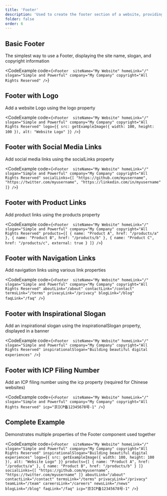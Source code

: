 ```yaml
---
title: 'Footer'
description: 'Used to create the footer section of a website, providing copyright information, navigation links, and social media links'
folder: false
order: 6
---
```



## Basic Footer

The simplest way to use a Footer, displaying the site name, slogan, and copyright information

<CodeExample
  code={`<Footer 
  siteName="My Website"
  homeLink="/"
  slogan="Simple and Powerful"
  company="My Company"
  copyright="All Rights Reserved"
/>`}
>
  <Footer 
    siteName="My Website"
    homeLink="/"
    slogan="Simple and Powerful"
    company="My Company"
    copyright="All Rights Reserved"
  />
</CodeExample>

## Footer with Logo

Add a website Logo using the logo property

<CodeExample
  code={`<Footer 
  siteName="My Website"
  homeLink="/"
  slogan="Simple and Powerful"
  company="My Company"
  copyright="All Rights Reserved"
  logo={{ src: getExampleImage({ width: 100, height: 100 }), alt: "Website Logo" }}
/>`}
>
  <Footer 
    siteName="My Website"
    homeLink="/"
    slogan="Simple and Powerful"
    company="My Company"
    copyright="All Rights Reserved"
    logo={{ src: getExampleImage({ width: 100, height: 100 }), alt: "Website Logo" }}
  />
</CodeExample>

## Footer with Social Media Links

Add social media links using the socialLinks property

<CodeExample
  code={`<Footer 
  siteName="My Website"
  homeLink="/"
  slogan="Simple and Powerful"
  company="My Company"
  copyright="All Rights Reserved"
  socialLinks={[
    "https://github.com/myusername",
    "https://twitter.com/myusername",
    "https://linkedin.com/in/myusername"
  ]}
/>`}
>
  <Footer 
    siteName="My Website"
    homeLink="/"
    slogan="Simple and Powerful"
    company="My Company"
    copyright="All Rights Reserved"
    socialLinks={[
      "https://github.com/myusername",
      "https://twitter.com/myusername",
      "https://linkedin.com/in/myusername"
    ]}
  />
</CodeExample>

## Footer with Product Links

Add product links using the products property

<CodeExample
  code={`<Footer 
  siteName="My Website"
  homeLink="/"
  slogan="Simple and Powerful"
  company="My Company"
  copyright="All Rights Reserved"
  products={[
    { name: "Product A", href: "/products/a" },
    { name: "Product B", href: "/products/b" },
    { name: "Product C", href: "/products/c", external: true }
  ]}
/>`}
>
  <Footer 
    siteName="My Website"
    homeLink="/"
    slogan="Simple and Powerful"
    company="My Company"
    copyright="All Rights Reserved"
    products={[
      { name: "Product A", href: "/products/a" },
      { name: "Product B", href: "/products/b" },
      { name: "Product C", href: "/products/c", external: true }
    ]}
  />
</CodeExample>

## Footer with Navigation Links

Add navigation links using various link properties

<CodeExample
  code={`<Footer 
  siteName="My Website"
  homeLink="/"
  slogan="Simple and Powerful"
  company="My Company"
  copyright="All Rights Reserved"
  aboutLink="/about"
  contactLink="/contact"
  termsLink="/terms"
  privacyLink="/privacy"
  blogLink="/blog"
  faqLink="/faq"
/>`}
>
  <Footer 
    siteName="My Website"
    homeLink="/"
    slogan="Simple and Powerful"
    company="My Company"
    copyright="All Rights Reserved"
    aboutLink="/about"
    contactLink="/contact"
    termsLink="/terms"
    privacyLink="/privacy"
    blogLink="/blog"
    faqLink="/faq"
  />
</CodeExample>

## Footer with Inspirational Slogan

Add an inspirational slogan using the inspirationalSlogan property, displayed in a banner

<CodeExample
  code={`<Footer 
  siteName="My Website"
  homeLink="/"
  slogan="Simple and Powerful"
  company="My Company"
  copyright="All Rights Reserved"
  inspirationalSlogan="Building beautiful digital experiences"
/>`}
>
  <Footer 
    siteName="My Website"
    homeLink="/"
    slogan="Simple and Powerful"
    company="My Company"
    copyright="All Rights Reserved"
    inspirationalSlogan="Building beautiful digital experiences"
  />
</CodeExample>

## Footer with ICP Filing Number

Add an ICP filing number using the icp property (required for Chinese websites)

<CodeExample
  code={`<Footer 
  siteName="My Website"
  homeLink="/"
  slogan="Simple and Powerful"
  company="My Company"
  copyright="All Rights Reserved"
  icp="京ICP备12345678号-1"
/>`}
>
  <Footer 
    siteName="My Website"
    homeLink="/"
    slogan="Simple and Powerful"
    company="My Company"
    copyright="All Rights Reserved"
    icp="京ICP备12345678号-1"
  />
</CodeExample>

## Complete Example

Demonstrates multiple properties of the Footer component used together

<CodeExample
  code={`<Footer 
  siteName="My Website"
  homeLink="/"
  slogan="Simple and Powerful"
  company="My Company"
  copyright="All Rights Reserved"
  inspirationalSlogan="Building beautiful digital experiences"
  logo={{ src: getExampleImage({ width: 100, height: 100 }), alt: "Website Logo" }}
  products={[
    { name: "Product A", href: "/products/a" },
    { name: "Product B", href: "/products/b" }
  ]}
  socialLinks={[
    "https://github.com/myusername",
    "https://twitter.com/myusername"
  ]}
  aboutLink="/about"
  contactLink="/contact"
  termsLink="/terms"
  privacyLink="/privacy"
  teamLink="/team"
  careersLink="/careers"
  newsLink="/news"
  blogLink="/blog"
  faqLink="/faq"
  icp="京ICP备12345678号-1"
/>`}
>
  <Footer 
    siteName="My Website"
    homeLink="/"
    slogan="Simple and Powerful"
    company="My Company"
    copyright="All Rights Reserved"
    inspirationalSlogan="Building beautiful digital experiences"
    logo={{ src: getExampleImage({ width: 100, height: 100 }), alt: "Website Logo" }}
    products={[
      { name: "Product A", href: "/products/a" },
      { name: "Product B", href: "/products/b" }
    ]}
    socialLinks={[
      "https://github.com/myusername",
      "https://twitter.com/myusername"
    ]}
    aboutLink="/about"
    contactLink="/contact"
    termsLink="/terms"
    privacyLink="/privacy"
    teamLink="/team"
    careersLink="/careers"
    newsLink="/news"
    blogLink="/blog"
    faqLink="/faq"
    icp="京ICP备12345678号-1"
  />
</CodeExample> 
